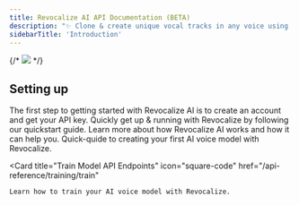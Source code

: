 ```yaml
---
title: Revocalize AI API Documentation (BETA)
description: "✨ Clone & create unique vocal tracks in any voice using AI."
sidebarTitle: 'Introduction'
---
```


{/* <img src="/images/banner.png" /> */}

## Setting up
The first step to getting started with Revocalize AI is to create an account and get your API key.
<CardGroup cols={2}>
  <Card title="Quick Start" icon="bolt" href="/authentication">
    Quickly get up & running with Revocalize by following our quickstart guide.
  </Card>
  <Card title="What is Revocalize AI?" icon="circle-question" href="https://www.revocalize.ai/about">
    Learn more about how Revocalize AI works and how it can help you.
  </Card>
  <Card title="Create your AI Voice Model" icon="fingerprint" href="/api-reference/models/create">
    Quick-quide to creating your first AI voice model with Revocalize.
  </Card>

  <Card
    title="Train Model API Endpoints"
    icon="square-code"
    href="/api-reference/training/train"
  >
    Learn how to train your AI voice model with Revocalize.
  </Card>
</CardGroup>
